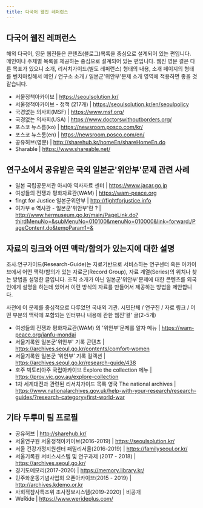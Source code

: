 ```yaml
---
title: 다국어 웹진 레퍼런스
---
```


## 다국어 웹진 레퍼런스

해외 다국어, 영문 웹진들은 콘텐츠(블로그)목록을 중심으로 설계되어 있는 편입니다. 메인이나 주제별 목록을 제공하는 중심으로 설계되어 있는 편입니다. 
웹진 영문 결은 다른 목표가 있으니 소개, 리서치가이드(별도 레퍼런스) 형태의 내용, 소개 페이지의 형태를 벤치마킹해서 메인 / 연구소 소개 / 일본군'위안부'문제 소개 영역에 적용하면 좋을 것 같습니다. 

- 서울정책아카이브 | https://seoulsolution.kr/
- 서울정책아카이브 - 정책 (217개) | https://seoulsolution.kr/en/seoulpolicy
- 국경없는 의사회(MSF) | https://www.msf.org/
- 국경없는 의사회(USA) | https://www.doctorswithoutborders.org/
- 포스코 뉴스름(ko) | https://newsroom.posco.com/kr/
- 포스코 뉴스룸(en) | https://newsroom.posco.com/en/
- 공유허브(영문) | http://sharehub.kr/homeEn/shareHomeEn.do
- Sharable | https://www.shareable.net/


## 연구소에서 공유받은 국외 일본군'위안부'문제 관련 사례

- 일본 국립공문서관 아시아 역사자료 센터 | https://www.jacar.go.jp
- 여성들의 전쟁과 평화자료관(WAM) | https://wam-peace.org
- fingt for Justice 일본군위안부 | http://fightforjustice.info
- 여가부 e 역사관 - 일본군'위안부'란 ? | http://www.hermuseum.go.kr/main/PageLink.do?thirdMenuNo=&subMenuNo=010100&menuNo=010000&link=forward:/PageContent.do&tempParam1=&


## 자료의 링크와 어떤 맥락/함의가 있는지에 대한 설명

조사.연구가이드(Research-Guide)는 자료기반으로 서비스하는 연구센터 혹은 아카이브에서 어떤 맥락/함의가 있는 자료군(Record Group), 자료 계열(Series)의 위치나 찾는 방법을 설명한 글입니다. 조직 소개가 아닌 일본군'위안부'문제에 대한 콘텐츠를 외국인에게 설명을 하는데 있어서 이런 방식의 자료를 만들어서 제공하는 방법을 제안합니다. 

사전에 이 문제를 중심적으로 다루었던 국내외 기관. 시민단체 / 연구진 / 자료 링크 / 어떤 부분의 맥락에 포함되는 인터뷰나 내용에 관한 웹진'결' 글(2-5개)


- 여성들의 전쟁과 평화자료관(WAM) 의 '위안부'문제를 알자 메뉴 |  https://wam-peace.org/ianfu-mondai
- 서울기록원 일본군'위안부' 기록 콘텐츠 | https://archives.seoul.go.kr/contents/comfort-women
- 서울기록원 일본군 ‘위안부’ 기록 컬렉션 | https://archives.seoul.go.kr/research-guide/438
- 호주 빅토리아주 국립아카이브 Explore the collection 메뉴 | https://prov.vic.gov.au/explore-collection
- 1차 세계대전과 관련된 리서치가이드 목록 영국 The national archives | https://www.nationalarchives.gov.uk/help-with-your-research/research-guides/?research-category=first-world-war


## 기타 두루미 팀 프로필

- 공유허브 | http://sharehub.kr/
- 서울연구원 서울정책아카이브(2016-2019) | https://seoulsolution.kr/
- 서울 건강가정지원센터 패밀리서울(2016-2019) | https://familyseoul.or.kr/
- 서울기록원 서비스시스템 및 연구과제 (2017 - 2018) | https://archives.seoul.go.kr/
- 경기도메모리(2017-2020) | https://memory.library.kr/
- 민주화운동기념사업회 오픈아카이브(2015 - 2019) | http://archives.kdemo.or.kr
- 사회적참사특조위 조사정보시스템(2019-2020) | 비공개
- WeRide | https://www.werideplus.com/

